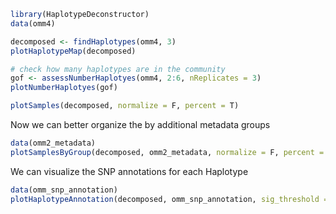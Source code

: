 
```r
library(HaplotypeDeconstructor)
data(omm4)
```

```r
decomposed <- findHaplotypes(omm4, 3)
plotHaplotypeMap(decomposed)
```


```r
# check how many haplotypes are in the community
gof <- assessNumberHaplotyes(omm4, 2:6, nReplicates = 3)
plotNumberHaplotyes(gof)
```

```r
plotSamples(decomposed, normalize = F, percent = T)
```

Now we can better organize the by additional metadata groups

```r
data(omm2_metadata)
plotSamplesByGroup(decomposed, omm2_metadata, normalize = F, percent = T)
```


We can visualize the SNP annotations for each Haplotype

```r
data(omm_snp_annotation)
plotHaplotypeAnnotation(decomposed, omm_snp_annotation, sig_threshold = 0.002)
```


